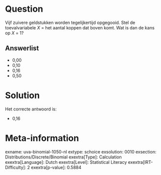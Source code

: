 Question
========

Vijf zuivere geldstukken worden tegelijkertijd opgegooid. Stel de
toevalvariabele *X* = het aantal koppen dat boven komt. Wat is dan de
kans op *X* = 1?


Answerlist
----------

* 0,00
* 0,10
* 0,16
* 0,50

Solution
========

Het correcte antwoord is: 

* 0,16

Meta-information
================
exname: uva-binomial-1050-nl
extype: schoice
exsolution: 0010
exsection: Distributions/Discrete/Binomial
exextra[Type]: Calculation
exextra[Language]: Dutch
exextra[Level]: Statistical Literacy
exextra[IRT-Difficulty]: 2
exextra[p-value]: 0.5884
